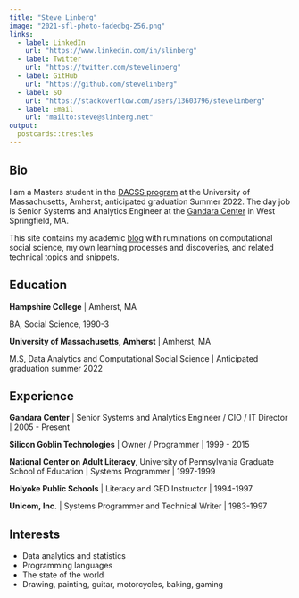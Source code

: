 ```yaml
---
title: "Steve Linberg"
image: "2021-sfl-photo-fadedbg-256.png"
links:
  - label: LinkedIn
    url: "https://www.linkedin.com/in/slinberg"
  - label: Twitter
    url: "https://twitter.com/stevelinberg"
  - label: GitHub
    url: "https://github.com/stevelinberg"
  - label: SO
    url: "https://stackoverflow.com/users/13603796/stevelinberg"
  - label: Email
    url: "mailto:steve@slinberg.net"
output:
  postcards::trestles
---
```

 
## Bio

I am a Masters student in the [DACSS program](https://www.umass.edu/sbs/data-analytics-and-computational-social-science-program) at the University of Massachusetts, Amherst; anticipated graduation Summer 2022. The day job is Senior Systems and Analytics Engineer at the [Gandara Center](https://www.gandaracenter.org/) in West Springfield, MA.

This site contains my academic [blog](index.html) with ruminations on computational social science, my own learning processes and discoveries, and related technical topics and snippets. 

## Education

**Hampshire College** | Amherst, MA

BA, Social Science, 1990-3

**University of Massachusetts, Amherst** | Amherst, MA

M.S, Data Analytics and Computational Social Science | Anticipated graduation summer 2022

## Experience

**Gandara Center** | Senior Systems and Analytics Engineer / CIO / IT Director | 2005 - Present

**Silicon Goblin Technologies** | Owner / Programmer | 1999 - 2015

**National Center on Adult Literacy**, University of Pennsylvania Graduate School of Education | Systems Programmer | 1997-1999

**Holyoke Public Schools** | Literacy and GED Instructor | 1994-1997

**Unicom, Inc.** | Systems Programmer and Technical Writer | 1983-1997

## Interests

- Data analytics and statistics
- Programming languages
- The state of the world
- Drawing, painting, guitar, motorcycles, baking, gaming
